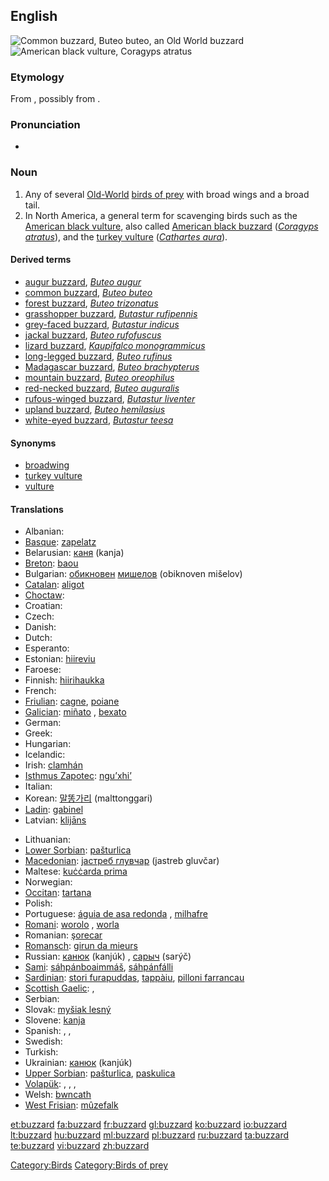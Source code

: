 ==English==
[[Image:Poster Buteo buteo.jpg|thumb|Common buzzard, ''Buteo buteo'', an Old World buzzard]]
[[Image:Coragyps-atratus-001.jpg|thumb|American black vulture, ''Coragyps atratus'']]
{{wikipedia}}

===Etymology===
From {{etyl|fr}} {{term|busart|lang=fr}}, possibly from {{etyl|la}} {{term|buteon|buteōn|[[buteo]]|lang=la}}.

===Pronunciation===
* {{IPA|/ˈbʌzəɻd/}}

===Noun===
{{en-noun}}

# Any of several [[Old-World]] [[bird of prey|birds of prey]] with broad wings and a broad tail.
# In North America, a general term for scavenging birds such as the [[American black vulture]], also called [[American black buzzard]] (''[[Coragyps atratus]]''), and the [[turkey vulture]] (''[[Cathartes aura]]'').

====Derived terms====
* [[augur buzzard]], ''[[Buteo augur]]''
* [[common buzzard]], ''[[Buteo buteo]]''
* [[forest buzzard]], ''[[Buteo trizonatus]]''
* [[grasshopper buzzard]], ''[[Butastur rufipennis]]''
* [[grey-faced buzzard]], ''[[Butastur indicus]]''
* [[jackal buzzard]], ''[[Buteo rufofuscus]]''
* [[lizard buzzard]], ''[[Kaupifalco monogrammicus]]''
* [[long-legged buzzard]], ''[[Buteo rufinus]]''
* [[Madagascar buzzard]], ''[[Buteo brachypterus]]''
* [[mountain buzzard]], ''[[Buteo oreophilus]]''
* [[red-necked buzzard]], ''[[Buteo auguralis]]''
* [[rufous-winged buzzard]], ''[[Butastur liventer]]''
* [[upland buzzard]], ''[[Buteo hemilasius]]''
* [[white-eyed buzzard]], ''[[Butastur teesa]]''

====Synonyms====
* [[broadwing]]
* [[turkey vulture]]
* [[vulture]]

====Translations====
{{trans-top|Genus Buteo}}
* Albanian: {{t-|sq|huta|xs=Albanian}}
* [[Basque]]: [[zapelatz]]
* Belarusian: [[каня]] (kanja) {{f}}
* [[Breton]]: [[baou]]
* Bulgarian: [[обикновен]] [[мишелов]] (obiknoven mišelov) {{m}}
* [[Catalan]]: [[aligot]] {{m}}
* [[Choctaw]]: {{tø|cho|sheki}}
* Croatian: {{t-|hr|škanjac|m}}
* Czech: {{t-|cs|káně|n}}
* Danish: {{t|da|musvåge}}
* Dutch: {{t+|nl|buizerd|m}}
* Esperanto: {{t-|eo|buteo|xs=Esperanto}}
* Estonian: [[hiireviu]]
* Faroese: {{t-|fo|músvákur|xs=Faroese}}
* Finnish: [[hiirihaukka]]
* French: {{t+|fr|buse|f}}
* [[Friulian]]: [[cagne]], [[poiane]]
* [[Galician]]: [[miñato]] {{m}}, [[bexato]] {{m}}
* German: {{t+|de|Bussard|m}}
* Greek: {{t+|el|γερακίνα|f}}
* Hungarian: {{t-|hu|ölyv}}
* Icelandic: {{t+|is|músvákur}}
* Irish: [[clamhán]]
* [[Isthmus Zapotec]]: [[nguʼxhiʼ]]
* Italian: {{t+|it|poiana|f}}
* Korean: [[말똥가리]] (malttonggari)
* [[Ladin]]: [[gabinel]]<!-- this is the taxonomic, not the true Latin, name: *Latin: [[Buteo buteo]] '' '' -->
* Latvian: [[klijāns]]
{{trans-mid}}
* Lithuanian: {{t+|lt|suopis|xs=Lithuanian}}
* [[Lower Sorbian]]: [[pašturlica]] {{f}}
* [[Macedonian]]: [[jастреб глувчар]] (jastreb gluvčar) {{m}}
* Maltese: [[kuċċarda prima]] {{f}}
* Norwegian: {{t|no|musvåk}}
* [[Occitan]]: [[tartana]] {{f}}
* Polish: {{t+|pl|myszołów|m}}
* Portuguese: [[águia de asa redonda]] {{f}}, [[milhafre]] {{m}}
* [[Romani]]: [[worolo]] {{m}}, [[worla]] {{f}}
* Romanian: [[şorecar]]
* [[Romansch]]: [[girun da mieurs]]
* Russian: [[канюк]] (kanjúk) {{m}}, [[саpыч]] (sarýč) {{m}}
* [[Sami]]: [[sáhpánboaimmáš]], [[sáhpánfálli]]
* [[Sardinian]]: [[stori furapuddas]], [[tappàiu]], [[pilloni farrancau]]
* [[Scottish Gaelic]]: {{t-|gd|clamhan|m|xs=Scottish Gaelic}}, {{t-|gd|àrmhaigh|m|xs=Scottish Gaelic}}
* Serbian: {{t-|sr|мишар|m|sc=Cyrl}}
* Slovak: [[myšiak lesný]]
* Slovene: [[kanja]]
* Spanish: {{t-|es|ratonero común|m}} <!--[[busardo]] is this for the American continent?-->, {{t|es|busardo|m}}, {{t|es|gavilán|m}}
* Swedish: {{t+|sv|ormvråk}}
* Turkish: {{t+|tr|şahin}}
* Ukrainian: [[канюк]] (kanjúk) {{m}}
* [[Upper Sorbian]]: [[pašturlica]], [[paskulica]]
* [[Volapük]]: {{qualifier|male or female}} {{t|vo|busar}}, {{qualifier|male}} {{t|vo|hibusar}}, {{qualifier|female}} {{t|vo|jibusar}}, {{qualifier|offspring, young}} {{t|vo|busarül}}
* Welsh: [[bwncath]]
* [[West Frisian]]: [[mûzefalk]]
{{trans-bottom}}

{{trans-see|American black vulture|black vulture}}

{{trans-see|turkey vulture}}

[[Category:Birds]]
[[Category:Birds of prey]]

[[et:buzzard]]
[[fa:buzzard]]
[[fr:buzzard]]
[[gl:buzzard]]
[[ko:buzzard]]
[[io:buzzard]]
[[lt:buzzard]]
[[hu:buzzard]]
[[ml:buzzard]]
[[pl:buzzard]]
[[ru:buzzard]]
[[ta:buzzard]]
[[te:buzzard]]
[[vi:buzzard]]
[[zh:buzzard]]